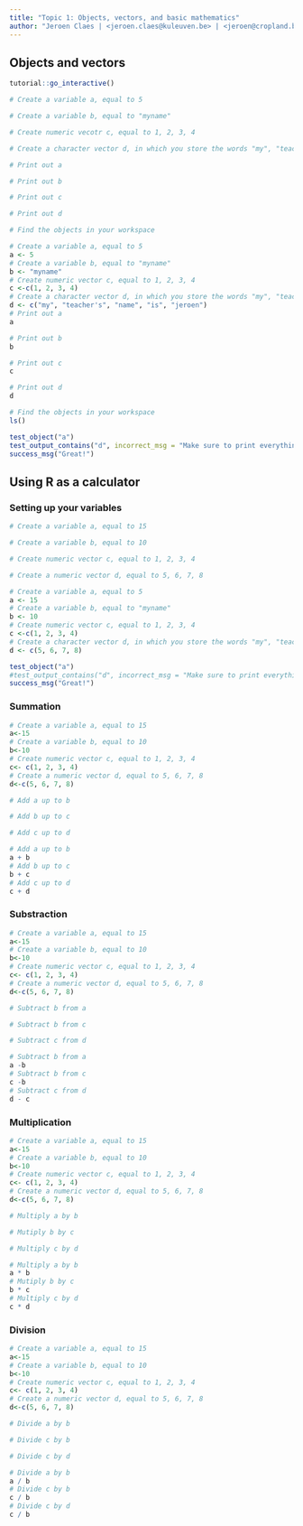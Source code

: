 ```yaml
---
title: "Topic 1: Objects, vectors, and basic mathematics"
author: "Jeroen Claes | <jeroen.claes@kuleuven.be> | <jeroen@cropland.be>"
---
```

## Objects and vectors 
```r
tutorial::go_interactive()
```

```r
# Create a variable a, equal to 5

# Create a variable b, equal to "myname"

# Create numeric vecotr c, equal to 1, 2, 3, 4

# Create a character vector d, in which you store the words "my", "teacher's", "name", "is", "jeroen"

# Print out a

# Print out b

# Print out c

# Print out d

# Find the objects in your workspace

```

```r
# Create a variable a, equal to 5
a <- 5
# Create a variable b, equal to "myname"
b <- "myname"
# Create numeric vector c, equal to 1, 2, 3, 4
c <-c(1, 2, 3, 4)
# Create a character vector d, in which you store the words "my", "teacher's", "name", "is", "jeroen"
d <- c("my", "teacher's", "name", "is", "jeroen")
# Print out a
a

# Print out b
b

# Print out c
c

# Print out d
d

# Find the objects in your workspace
ls()
```

```r
test_object("a")
test_output_contains("d", incorrect_msg = "Make sure to print everything!.")
success_msg("Great!")
```

## Using R as a calculator 
### Setting up your variables 
```r
# Create a variable a, equal to 15

# Create a variable b, equal to 10

# Create numeric vector c, equal to 1, 2, 3, 4

# Create a numeric vector d, equal to 5, 6, 7, 8
```

```r
# Create a variable a, equal to 5
a <- 15
# Create a variable b, equal to "myname"
b <- 10
# Create numeric vector c, equal to 1, 2, 3, 4
c <-c(1, 2, 3, 4)
# Create a character vector d, in which you store the words "my", "teacher's", "name", "is", "jeroen"
d <- c(5, 6, 7, 8)
```

```r
test_object("a")
#test_output_contains("d", incorrect_msg = "Make sure to print everything!.")
success_msg("Great!")
```

### Summation 
```r
# Create a variable a, equal to 15
a<-15
# Create a variable b, equal to 10
b<-10
# Create numeric vector c, equal to 1, 2, 3, 4
c<- c(1, 2, 3, 4)
# Create a numeric vector d, equal to 5, 6, 7, 8
d<-c(5, 6, 7, 8)
```

```r
# Add a up to b

# Add b up to c

# Add c up to d
```

```r
# Add a up to b
a + b
# Add b up to c
b + c 
# Add c up to d
c + d
```

### Substraction 
```r
# Create a variable a, equal to 15
a<-15
# Create a variable b, equal to 10
b<-10
# Create numeric vector c, equal to 1, 2, 3, 4
c<- c(1, 2, 3, 4)
# Create a numeric vector d, equal to 5, 6, 7, 8
d<-c(5, 6, 7, 8)
```

```r
# Subtract b from a

# Subtract b from c

# Subtract c from d
```

```r
# Subtract b from a
a -b
# Subtract b from c
c -b 
# Subtract c from d
d - c
```

### Multiplication 
```r
# Create a variable a, equal to 15
a<-15
# Create a variable b, equal to 10
b<-10
# Create numeric vector c, equal to 1, 2, 3, 4
c<- c(1, 2, 3, 4)
# Create a numeric vector d, equal to 5, 6, 7, 8
d<-c(5, 6, 7, 8)
```

```r
# Multiply a by b

# Mutiply b by c

# Multiply c by d
```

```r
# Multiply a by b
a * b
# Mutiply b by c
b * c
# Multiply c by d
c * d 
```

### Division 
```r
# Create a variable a, equal to 15
a<-15
# Create a variable b, equal to 10
b<-10
# Create numeric vector c, equal to 1, 2, 3, 4
c<- c(1, 2, 3, 4)
# Create a numeric vector d, equal to 5, 6, 7, 8
d<-c(5, 6, 7, 8)
```

```r
# Divide a by b

# Divide c by b

# Divide c by d
```

```r
# Divide a by b
a / b
# Divide c by b
c / b
# Divide c by d
c / b
```

